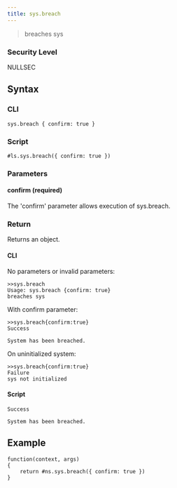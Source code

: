 ```yaml
---
title: sys.breach
---
```


> breaches sys

### Security Level

NULLSEC

## Syntax

### CLI

```
sys.breach { confirm: true }
```

### Script

```
#ls.sys.breach({ confirm: true })
```

### Parameters

#### confirm (required)

The 'confirm' parameter allows execution of sys.breach.

### Return

Returns an object.

#### CLI

No parameters or invalid parameters:

```
>>sys.breach
Usage: sys.breach {confirm: true}
breaches sys
```

With confirm parameter:

```
>>sys.breach{confirm:true}
Success

System has been breached.
```

On uninitialized system:

```
>>sys.breach{confirm:true}
Failure
sys not initialized
```

#### Script

```
Success

System has been breached.
```

## Example

```
function(context, args)
{
	return #ns.sys.breach({ confirm: true })
}
```
